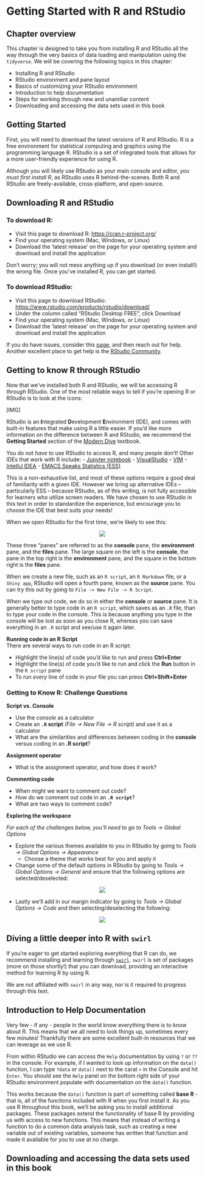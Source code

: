 # Getting Started with R and RStudio

## Chapter overview

This chapter is designed to take you from installing R and RStudio all the way through the very basics of data loading and manipulation using the `tidyverse`. 
We will be covering the following topics in this chapter: 

- Installing R and RStudio
- RStudio environment and pane layout
- Basics of customizing your RStudio environment
- Introduction to help documentation
- Steps for working through new and unamiliar content
- Downloading and accessing the data sets used in this book

## Getting Started

First, you will need to download the latest versions of R and RStudio. 
R is a free environment for statistical computing and graphics using the programming language R. 
RStudio is a set of integrated tools that allows for a more user-friendly experience for using R.

Although you will likely use RStudio as your main console and editor, _you must first install R_, as RStudio uses R behind-the-scenes. 
Both R and RStudio are freely-available, cross-platform, and open-source.

## Downloading R and RStudio

### To download R:

- Visit this page to download R: [https://cran.r-project.org/](https://cran.r-project.org/)
- Find your operating system (Mac, Windows, or Linux)
- Download the 'latest release' on the page for your operating system and download and install the application

Don't worry; you will not mess anything up if you download (or even install!) the wrong file. 
Once you've installed R, you can get started.

### To download RStudio:

- Visit this page to download RStudio: [https://www.rstudio.com/products/rstudio/download/](https://www.rstudio.com/products/rstudio/download/)
- Under the column called "RStudio Desktop FREE", click Download
- Find your operating system (Mac, Windows, or Linux)
- Download the 'latest release' on the page for your operating system and download and install the application

If you do have issues, consider this [page](https://datacarpentry.org/R-ecology-lesson/), and then reach out for help. 
Another excellent place to get help is the [RStudio Community](https://community.rstudio.com/).

## Getting to know R through RStudio
Now that we've installed both R and RStudio, we will be accessing R _through_ RStudio. 
One of the most reliable ways to tell if you're opening R or RStudio is to look at the icons: 

[IMG]

RStudio is an **I**ntegrated **D**evelopment **E**nvironment (IDE), and comes with built-in features that make using R a little easier. 
If you'd like more information on the difference between R and RStudio, we recommend the **Getting Started** section of the [Modern Dive](https://moderndive.com/1-getting-started.html#) textbook.


You do not _have_ to use RStudio to access R, and many people don't! 
Other IDEs that work with R include:
- [Jupyter notebook](https://jupyter.org/)
- [VisualStudio](https://visualstudio.microsoft.com/services/visual-studio-online/)
- [VIM](https://github.com/jalvesaq/Nvim-R)
- [IntelliJ IDEA](https://plugins.jetbrains.com/plugin/6632-r-language-for-intellij)
- [EMACS Speaks Statistics (ESS)](https://ess.r-project.org/)

This is a non-exhaustive list, and most of these options require a good deal of familiarity with a given IDE.
However we bring up alternative IDEs -- particularly ESS -- because RStudio, as of this writing, is not fully accessible for learners who utilize screen readers.
We have chosen to use RStudio in this text in order to standardize the experience, but encourage you to choose the IDE that best suits your needs!

When we open RStudio for the first time, we're likely to see this:

<center>
![](https://i.imgur.com/2rhZmMg.png?1)
</center>  
  
These three "panes" are referred to as the **console** pane, the **environment** 
pane, and the **files** pane. The large square on the left is the **console**, 
the pane in the top right is the **environment** pane, and the square in the 
bottom right is the **files** pane.  

When we create a new file, such as an `R script`, an `R Markdown` file, or a 
`Shiny app`, RStudio will open a fourth pane, known as the **source** pane. You 
can try this out by going to `File -> New File -> R Script`.

When we type out code, we do so in either the **console** or **source** pane. It 
is generally better to type code in an `R script`, which saves as an `.R` file, 
than to type your code in the console. This is because anything you type in the 
console will be lost as soon as you close R, whereas you can save everything in 
an `.R` script and see/use it again later.  

**Running code in an R Script**  
There are several ways to run code in an R script:  

* Highlight the line(s) of code you'd like to run and press **Ctrl+Enter**  
* Highlight the line(s) of code you'd like to run and click the **Run** button 
in the `R script` pane  
* To run _every_ line of code in your file you can press **Ctrl+Shift+Enter**  

### Getting to Know R: Challenge Questions 
**Script vs. Console**  

* Use the _console_ as a calculator
* Create an **`.R` script** _(File -> New File -> R script)_ and use it as a 
calculator  
* What are the similarities and differences between coding in the **console** 
versus coding in an **.R script**?

**Assignment operator**  

* What is the assignment operator, and how does it work?

**Commenting code**  

* When might we want to comment out code?
* _How_ do we comment out code in an **`.R script`**?
* What are two ways to comment code?

**Exploring the workspace**  

_For each of the challenges below, you'll need to go to Tools -> Global Options_  

* Explore the various themes available to you in RStudio by going to 
_Tools -> Global Options -> Appearance_
    + Choose a theme that works best for you and apply it
* Change some of the default options in RStudio by going to _Tools -> Global 
Options -> General_ and ensure that the following options are selected/deselected:  

<center>
![](https://i.imgur.com/fQ3kitV.png?1)
</center>  

* Lastly we'll add in our margin indicator by going to _Tools -> Global Options 
-> Code_ and then selecting/deselecting the following:  

<center>
![](https://i.imgur.com/YQqTP6i.png?1)
</center>  

## Diving a little deeper into R with `swirl`

If you're eager to get started exploring everything that R can do, we recommend installing and learning through [`swirl`](https://swirlstats.com/students.html). 
`swirl` is set of packages (more on those shortly!) that you can download, providing an interactive method for learning R by using R.

We are not affiliated with `swirl` in any way, nor is it required to progress through this text. 

## Introduction to Help Documentation
Very few - if any - people in the world know everything there is to know about R.
This means that we all need to look things up, sometimes every few minutes!
Thankfully there are some excellent built-in resources that we can leverage as we use R. 

From within RStudio we can access the `Help` documentation by using `?` or `??` in the console.
For example, if I wanted to look up information on the `data()` function, I can type `?data` or `data()` next to the carat `>` in the Console and hit `Enter`. 
You should see the `Help` panel on the bottom right side of your RStudio environment populate with documentation on the `data()` function. 

This works because the `data()` function is part of something called **base R** - that is, all of the functions included with R when you first install it. 
As you use R throughout this book, we'll be asking you to install additional packages.
These packages extend the functionality of base R by providing us with access to new functions. 
This means that instead of writing a function to do a common data analysis task, such as creating a new variable out of existing variables, someone has written that function and made it available for you to use at no charge. 

<!-- ON HOLD - not working as anticipated
One of the functions that can accomplish this task is called `mutate()`. 
What happens when you type `?mutate` (or `mutate()`) into the Console and hit `Enter`?  

We've gotten one of our first error messages!  

[IMG] 

This is a fantastic error message because not only has it told us that something is wrong (there is no documentation for `mutate`), it tells us what we should try to do to solve the error. 
Let's see what happens when we follow the error message instructions by typing `??mutate` (or `??mutate()`) into the Console and hitting `Enter`. -->

## Downloading and accessing the data sets used in this book

<!-- On hold - have we solidified this with the package? 
If yes, link is [here](https://github.com/data-edu/dataedu) -->
